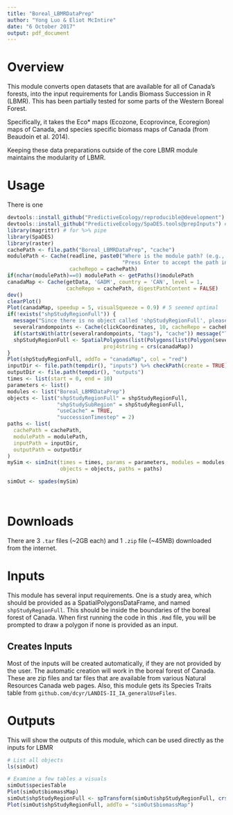 ```yaml
---
title: "Boreal_LBMRDataPrep"
author: "Yong Luo & Eliot McIntire"
date: "6 October 2017"
output: pdf_document
---
```


# Overview

This module converts open datasets that are available for all of Canada's forests, into the input requirements for Landis Biomass Succession in R (LBMR). 
This has been partially tested for some parts of the Western Boreal Forest. 

Specifically, it takes the Eco* maps (Ecozone, Ecoprovince, Ecoregion) maps of Canada, and species specific biomass maps of Canada (from Beaudoin et al. 2014).

Keeping these data preparations outside of the core LBMR module maintains the modularity of LBMR.

# Usage

There is one
```r
devtools::install_github("PredictiveEcology/reproducible@development") # require bugfix for one step
devtools::install_github("PredictiveEcology/SpaDES.tools@prepInputs") # prepInputs with alsoExtract argument
library(magrittr) # for %>% pipe
library(SpaDES)
library(raster)
cachePath <- file.path("Boreal_LBMRDataPrep", "cache")
modulePath <- Cache(readline, paste0("Where is the module path? (e.g., ~/module, with no quotes).\n",
                                     "Press Enter to accept the path in getPaths()$modulePath: "),
                    cacheRepo = cachePath)
if(nchar(modulePath)==0) modulePath <- getPaths()$modulePath
canadaMap <- Cache(getData, 'GADM', country = 'CAN', level = 1,
                   cacheRepo = cachePath, digestPathContent = FALSE) 
dev()
clearPlot()
Plot(canadaMap, speedup = 5, visualSqueeze = 0.9) # 5 seemed optimal
if(!exists("shpStudyRegionFull")) {
  message("Since there is no object called 'shpStudyRegionFull', please draw a study area with 10 points")
  severalrandompoints <- Cache(clickCoordinates, 10, cacheRepo = cachePath)
  if(startsWith(attr(severalrandompoints, "tags"), "cache")) message("Taking shpStudyRegionFull from Cache")
  shpStudyRegionFull <- SpatialPolygons(list(Polygons(list(Polygon(severalrandompoints$coords)), ID = 1)),
                               proj4string = crs(canadaMap))
}
Plot(shpStudyRegionFull, addTo = "canadaMap", col = "red")
inputDir <- file.path(tempdir(), "inputs") %>% checkPath(create = TRUE)
outputDir <- file.path(tempdir(), "outputs")
times <- list(start = 0, end = 10)
parameters <- list()
modules <- list("Boreal_LBMRDataPrep")
objects <- list("shpStudyRegionFull" = shpStudyRegionFull,
                "shpStudySubRegion" = shpStudyRegionFull,
                "useCache" = TRUE,
                "successionTimestep" = 2)
paths <- list(
  cachePath = cachePath,
  modulePath = modulePath,
  inputPath = inputDir,
  outputPath = outputDir
)
mySim <- simInit(times = times, params = parameters, modules = modules,
                 objects = objects, paths = paths)

simOut <- spades(mySim)




```

# Downloads

There are 3 `.tar` files (~2GB each) and 1 `.zip` file (~45MB) downloaded from the internet.

# Inputs

This module has several input requirements. 
One is a study area, which should be provided as a SpatialPolygonsDataFrame, and named `shpStudyRegionFull`. This should be inside the boundaries of the boreal forest of Canada. 
When first running the code in this `.Rmd` file, you will be prompted to draw a polygon if none is provided as an input.

## Creates Inputs

Most of the inputs will be created automatically, if they are not provided by the user. 
The automatic creation will work in the boreal forest of Canada.
These are zip files and tar files that are available from various Natural Resources Canada web pages. 
Also, this module gets its Species Traits table from `github.com/dcyr/LANDIS-II_IA_generalUseFiles`.

# Outputs

This will show the outputs of this module, which can be used directly as the inputs for LBMR
```r
# List all objects
ls(simOut)

# Examine a few tables a visuals
simOut$speciesTable
Plot(simOut$biomassMap)
simOut$shpStudyRegionFull <- spTransform(simOut$shpStudyRegionFull, crs(simOut$biomassMap))
Plot(simOut$shpStudyRegionFull, addTo = "simOut$biomassMap")
```
